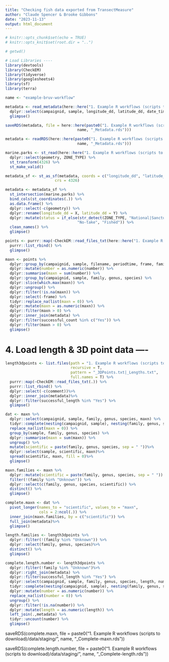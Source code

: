 ```yaml
---
title: "Checking fish data exported from TransectMeasure"
author: "Claude Spencer & Brooke Gibbons"
date: "2023-11-13"
output: html_document
---
```


```r
# knitr::opts_chunk$set(echo = TRUE)
# knitr::opts_knit$set(root.dir = "..")
```

```r
# getwd()
```


```r
# Load Libraries ----
library(devtools)
library(CheckEM)
library(tidyverse)
library(googlesheets4)
library(sf)
library(terra)
```

```r
name <- "example-bruv-workflow"
```

```r
metadata <- read_metadata(here::here("1. Example R workflows (scripts to download)/data/raw/")) %>%
  dplyr::select(campaignid, sample, longitude_dd, latitude_dd, date_time, location, site, depth, successful_count, successful_length, successful_habitat_forward, successful_habitat_backward) %>%
  glimpse()

saveRDS(metadata, file = here::here(paste0("1. Example R workflows (scripts to download)/data/tidy/",
                                name, "_Metadata.rds")))
```

```r
metadata <- readRDS(here::here(paste0("1. Example R workflows (scripts to download)/data/tidy/",
                                name, "_Metadata.rds")))
```

```r
marine.parks <- st_read(here::here("1. Example R workflows (scripts to download)/data/spatial/shapefiles/Collaborative_Australian_Protected_Areas_Database_(CAPAD)_2022_-_Marine.shp"))  %>%
  dplyr::select(geometry, ZONE_TYPE) %>%
  st_transform(4326) %>%
  st_make_valid()

metadata_sf <- st_as_sf(metadata, coords = c("longitude_dd", "latitude_dd"),
                      crs = 4326)

metadata <- metadata_sf %>%
  st_intersection(marine.parks) %>%
  bind_cols(st_coordinates(.)) %>%
  as.data.frame() %>%
  dplyr::select(-c(geometry)) %>%
  dplyr::rename(longitude_dd = X, latitude_dd = Y) %>%
  dplyr::mutate(status = if_else(str_detect(ZONE_TYPE, "National|Sanctuary"),
                                "No-take", "Fished")) %>%
  clean_names() %>%
  glimpse()
```

```r
points <- purrr::map(~CheckEM::read_files_txt(here::here("1. Example R workflows (scripts to download)/data/raw/"))) %>% 
  purrr::list_rbind() %>%
  glimpse()

maxn <- points %>% 
  dplyr::group_by(campaignid, sample, filename, periodtime, frame, family, genus, species) %>% 
  dplyr::mutate(number = as.numeric(number)) %>%
  dplyr::summarise(maxn = sum(number)) %>%
  dplyr::group_by(campaignid, sample, family, genus, species) %>%
  dplyr::slice(which.max(maxn)) %>%
  dplyr::ungroup() %>%
  dplyr::filter(!is.na(maxn)) %>%
  dplyr::select(-frame) %>%
  tidyr::replace_na(list(maxn = 0)) %>%
  dplyr::mutate(maxn = as.numeric(maxn)) %>%
  dplyr::filter(maxn > 0) %>%
  dplyr::inner_join(metadata) %>%
  dplyr::filter(successful_count %in% c("Yes")) %>% 
  dplyr::filter(maxn > 0) %>%
  glimpse()
```

# 4. Load length & 3D point data ----

```r
length3dpoints <- list.files(path = "1. Example R workflows (scripts to download)/data/raw/",
                             recursive = T,
                             pattern = "_3DPoints.txt|_Lengths.txt",
                             full.names = T) %>%
  purrr::map(~CheckEM::read_files_txt(.)) %>%
  purrr::list_rbind() %>%
  dplyr::select(-c(comment))%>%
  dplyr::inner_join(metadata)%>%
  dplyr::filter(successful_length %in% "Yes") %>%
  glimpse()
```

```r
dat <- maxn %>%
  dplyr::select(campaignid, sample, family, genus, species, maxn) %>%
  tidyr::complete(nesting(campaignid, sample), nesting(family, genus, species)) %>%
  replace_na(list(maxn = 0)) %>%
  group_by(sample, family, genus, species) %>%
  dplyr::summarise(maxn = sum(maxn)) %>%
  ungroup() %>% 
  mutate(scientific = paste(family, genus, species, sep = " "))%>%
  dplyr::select(sample, scientific, maxn)%>%
  spread(scientific, maxn, fill = 0)%>%
  glimpse()

maxn.families <- maxn %>%
  dplyr::mutate(scientific = paste(family, genus, species, sep = " ")) %>%
  filter(!(family %in% "Unknown")) %>%
  dplyr::select(c(family, genus, species, scientific)) %>%
  distinct() %>%
  glimpse()

complete.maxn <- dat %>%
  pivot_longer(names_to = "scientific", values_to = "maxn",
               cols = 2:ncol(.)) %>%
  inner_join(maxn.families, by = c("scientific")) %>%
  full_join(metadata)%>%
  glimpse()

length.families <- length3dpoints %>%
  dplyr::filter(!(family %in% "Unknown")) %>%
  dplyr::select(family, genus, species)%>%
  distinct() %>%
  glimpse()

complete.length.number <- length3dpoints %>% 
  dplyr::filter(!family %in% "Unknown")%>%
  dplyr::right_join(metadata) %>%
  dplyr::filter(successful_length %in% "Yes") %>%
  dplyr::select(campaignid, sample, family, genus, species, length, number, range) %>%
  tidyr::complete(nesting(campaignid, sample), nesting(family, genus, species)) %>%
  dplyr::mutate(number = as.numeric(number)) %>%
  replace_na(list(number = 0)) %>%
  ungroup() %>%
  dplyr::filter(!is.na(number)) %>%
  dplyr::mutate(length = as.numeric(length)) %>%
  left_join(.,metadata) %>%
  tidyr::uncount(number) %>%
  glimpse()
```


saveRDS(complete.maxn, 
          file = paste0("1. Example R workflows (scripts to download)/data/staging/",
                       name, "_Complete-maxn.rds"))

saveRDS(complete.length.number, 
          file = paste0("1. Example R workflows (scripts to download)/data/staging/",
                       name, "_Complete-length.rds"))